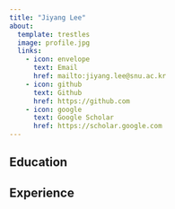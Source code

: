 ```yaml
---
title: "Jiyang Lee"
about:
  template: trestles
  image: profile.jpg
  links:
    - icon: envelope
      text: Email
      href: mailto:jiyang.lee@snu.ac.kr
    - icon: github
      text: Github
      href: https://github.com
    - icon: google
      text: Google Scholar
      href: https://scholar.google.com
---
```


<!-- Add your bio here -->

## Education

<!-- Add your education history here -->

## Experience

<!-- Add your experience here -->